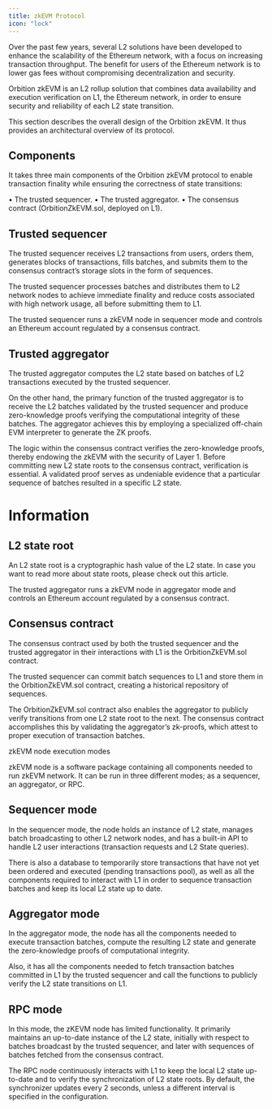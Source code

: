 ```yaml
---
title: zkEVM Protocol
icon: "lock"
---
```


Over the past few years, several L2 solutions have been developed to enhance the scalability of the Ethereum network, with a focus on increasing transaction throughput. The benefit for users of the Ethereum network is to lower gas fees without compromising decentralization and security.

Orbition zkEVM is an L2 rollup solution that combines data availability and execution verification on L1, the Ethereum network, in order to ensure security and reliability of each L2 state transition.

This section describes the overall design of the Orbition zkEVM. It thus provides an architectural overview of its protocol.

## Components

It takes three main components of the Orbition zkEVM protocol to enable transaction finality while ensuring the correctness of state transitions:

• The trusted sequencer.
• The trusted aggregator.
• The consensus contract (OrbitionZkEVM.sol, deployed on L1).

## Trusted sequencer

The trusted sequencer receives L2 transactions from users, orders them, generates blocks of transactions, fills batches, and submits them to the consensus contract’s storage slots in the form of sequences.

The trusted sequencer processes batches and distributes them to L2 network nodes to achieve immediate finality and reduce costs associated with high network usage, all before submitting them to L1.

The trusted sequencer runs a zkEVM node in sequencer mode and controls an Ethereum account regulated by a consensus contract.

## Trusted aggregator

The trusted aggregator computes the L2 state based on batches of L2 transactions executed by the trusted sequencer.

On the other hand, the primary function of the trusted aggregator is to receive the L2 batches validated by the trusted sequencer and produce zero-knowledge proofs verifying the computational integrity of these batches. The aggregator achieves this by employing a specialized off-chain EVM interpreter to generate the ZK proofs.

The logic within the consensus contract verifies the zero-knowledge proofs, thereby endowing the zkEVM with the security of Layer 1. Before committing new L2 state roots to the consensus contract, verification is essential. A validated proof serves as undeniable evidence that a particular sequence of batches resulted in a specific L2 state.

# Information

## L2 state root

An L2 state root is a cryptographic hash value of the L2 state. In case you want to read more about state roots, please check out this article.

The trusted aggregator runs a zkEVM node in aggregator mode and controls an Ethereum account regulated by a consensus contract.

## Consensus contract

The consensus contract used by both the trusted sequencer and the trusted aggregator in their interactions with L1 is the OrbitionZkEVM.sol contract.

The trusted sequencer can commit batch sequences to L1 and store them in the OrbitionZkEVM.sol contract, creating a historical repository of sequences.

The OrbitionZkEVM.sol contract also enables the aggregator to publicly verify transitions from one L2 state root to the next. The consensus contract accomplishes this by validating the aggregator’s zk-proofs, which attest to proper execution of transaction batches.

zkEVM node execution modes

zkEVM node is a software package containing all components needed to run zkEVM network. It can be run in three different modes; as a sequencer, an aggregator, or RPC.

## Sequencer mode

In the sequencer mode, the node holds an instance of L2 state, manages batch broadcasting to other L2 network nodes, and has a built-in API to handle L2 user interactions (transaction requests and L2 State queries).

There is also a database to temporarily store transactions that have not yet been ordered and executed (pending transactions pool), as well as all the components required to interact with L1 in order to sequence transaction batches and keep its local L2 state up to date.

## Aggregator mode

In the aggregator mode, the node has all the components needed to execute transaction batches, compute the resulting L2 state and generate the zero-knowledge proofs of computational integrity.

Also, it has all the components needed to fetch transaction batches committed in L1 by the trusted sequencer and call the functions to publicly verify the L2 state transitions on L1.

## RPC mode

In this mode, the zKEVM node has limited functionality. It primarily maintains an up-to-date instance of the L2 state, initially with respect to batches broadcast by the trusted sequencer, and later with sequences of batches fetched from the consensus contract.

The RPC node continuously interacts with L1 to keep the local L2 state up-to-date and to verify the synchronization of L2 state roots. By default, the synchronizer updates every 2 seconds, unless a different interval is specified in the configuration.